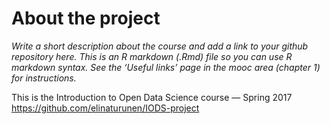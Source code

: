 
# About the project

*Write a short description about the course and add a link to your github repository here. This is an R markdown (.Rmd) file so you can use R markdown syntax. See the 'Useful links' page in the mooc area (chapter 1) for instructions.*

This is the Introduction to Open Data Science course --- Spring 2017 <https://github.com/elinaturunen/IODS-project>